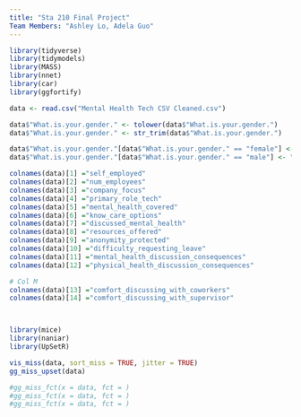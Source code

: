 ```yaml
---
title: "Sta 210 Final Project"
Team Members: "Ashley Lo, Adela Guo"
---
```


```r
library(tidyverse)
library(tidymodels)
library(MASS)
library(nnet)
library(car)
library(ggfortify)

data <- read.csv("Mental Health Tech CSV Cleaned.csv") 

data$"What.is.your.gender." <- tolower(data$"What.is.your.gender.")
data$"What.is.your.gender." <- str_trim(data$"What.is.your.gender.")

data$"What.is.your.gender."[data$"What.is.your.gender." == "female"] <- "f"
data$"What.is.your.gender."[data$"What.is.your.gender." == "male"] <- "m"

colnames(data)[1] ="self_employed"
colnames(data)[2] ="num_employees"
colnames(data)[3] ="company_focus"
colnames(data)[4] ="primary_role_tech"
colnames(data)[5] ="mental_health_covered"
colnames(data)[6] ="know_care_options"
colnames(data)[7] ="discussed_mental_health"
colnames(data)[8] ="resources_offered"
colnames(data)[9] ="anonymity_protected"
colnames(data)[10] ="difficulty_requesting_leave"
colnames(data)[11] ="mental_health_discussion_consequences"
colnames(data)[12] ="physical_health_discussion_consequences"

# Col M
colnames(data)[13] ="comfort_discussing_with_coworkers"
colnames(data)[14] ="comfort_discussing_with_supervisor"



```



```r

```


```r
library(mice)
library(naniar)
library(UpSetR)

vis_miss(data, sort_miss = TRUE, jitter = TRUE)
gg_miss_upset(data)

#gg_miss_fct(x = data, fct = )
#gg_miss_fct(x = data, fct = )
#gg_miss_fct(x = data, fct = )

```

